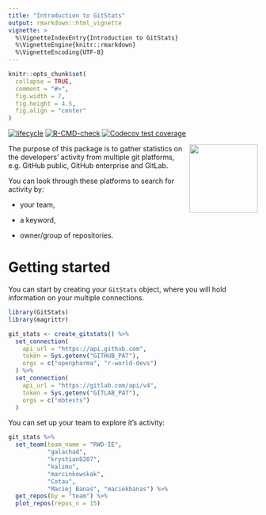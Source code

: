 ```yaml
---
title: "Introduction to GitStats"
output: rmarkdown::html_vignette
vignette: >
  %\VignetteIndexEntry{Introduction to GitStats}
  %\VignetteEngine{knitr::rmarkdown}
  %\VignetteEncoding{UTF-8}
---
```


```r
knitr::opts_chunk$set(
  collapse = TRUE,
  comment = "#>",
  fig.width = 7,
  fig.height = 4.5,
  fig.align = "center"
)
```

[![lifecycle](https://img.shields.io/badge/lifecycle-experimental-orange.svg)](https://lifecycle.r-lib.org/articles/stages.html#experimental)
[![R-CMD-check](https://github.com/r-world-devs/GitStats/workflows/R-CMD-check/badge.svg)](https://github.com/r-world-devs/GitStats/actions)
[![Codecov test coverage](https://codecov.io/gh/r-world-devs/GitStats/branch/devel/graph/badge.svg)](https://app.codecov.io/gh/r-world-devs/GitStats?branch=devel)

<img src="../man/figures/GitStats_logo.png" align="right" height="138" style="float:right; height:138px;"/>

The purpose of this package is to gather statistics on the developers' activity from multiple git platforms, e.g. GitHub public, GitHub enterprise and GitLab. 

You can look through these platforms to search for activity by:

- your team,

- a keyword,

- owner/group of repositories.

# Getting started

You can start by creating your `GitStats` object, where you will hold information on your multiple connections.

```r
library(GitStats)
library(magrittr)

git_stats <- create_gitstats() %>%
  set_connection(
    api_url = "https://api.github.com",
    token = Sys.getenv("GITHUB_PAT"),
    orgs = c("openpharma", "r-world-devs")
  ) %>%
  set_connection(
    api_url = "https://gitlab.com/api/v4",
    token = Sys.getenv("GITLAB_PAT"),
    orgs = c("mbtests")
  ) 
```

You can set up your team to explore it's activity:

```r
git_stats %>%
  set_team(team_name = "RWD-IE",
           "galachad",
           "krystian8207",
           "kalimu",
           "marcinkowskak",
           "Cotau",
           "Maciej Banaś", "maciekbanas") %>%
  get_repos(by = "team") %>% 
  plot_repos(repos_n = 15)
```
